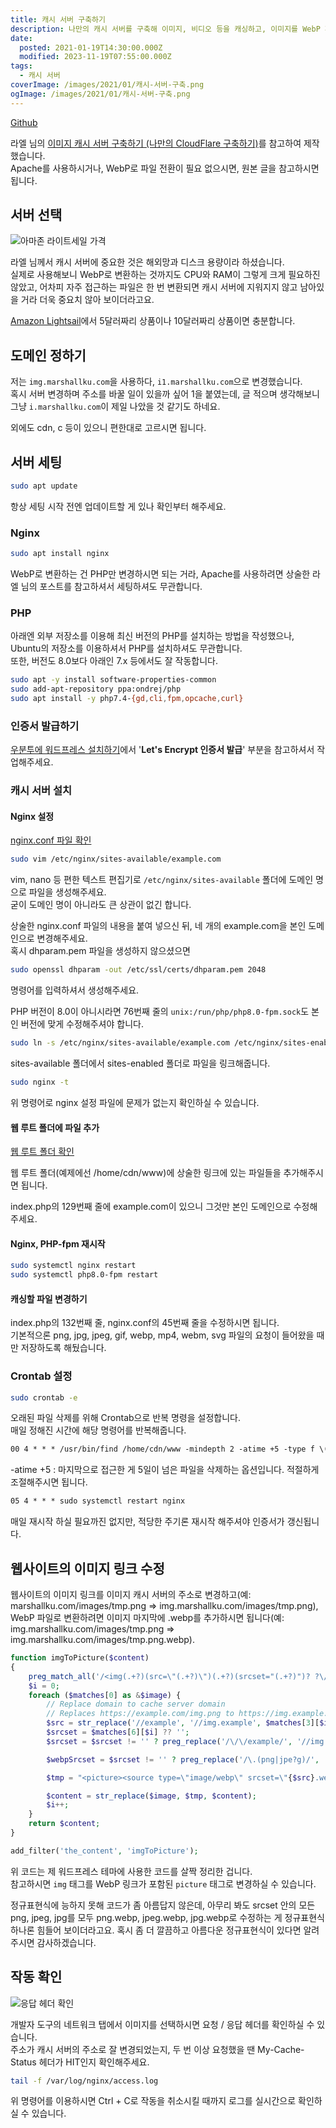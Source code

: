 ```yaml
---
title: 캐시 서버 구축하기
description: 나만의 캐시 서버를 구축해 이미지, 비디오 등을 캐싱하고, 이미지를 WebP 파일로 변환하기
date:
  posted: 2021-01-19T14:30:00.000Z
  modified: 2023-11-19T07:55:00.000Z
tags:
  - 캐시 서버
coverImage: /images/2021/01/캐시-서버-구축.png
ogImage: /images/2021/01/캐시-서버-구축.png
---
```


[Github](https://github.com/marshallku/Simple-CDN)

라엘 님의 [이미지 캐시 서버 구축하기 (나만의 CloudFlare 구축하기)](https://blog.lael.be/post/7605)를 참고하여 제작했습니다.  
Apache를 사용하시거나, WebP로 파일 전환이 필요 없으시면, 원본 글을 참고하시면 됩니다.

## 서버 선택

![아마존 라이트세일 가격](/images/2021/01/amazon-lightsail.png)

라엘 님께서 캐시 서버에 중요한 것은 해외망과 디스크 용량이라 하셨습니다.  
실제로 사용해보니 WebP로 변환하는 것까지도 CPU와 RAM이 그렇게 크게 필요하진 않았고, 어차피 자주 접근하는 파일은 한 번 변환되면 캐시 서버에 지워지지 않고 남아있을 거라 더욱 중요치 않아 보이더라고요.

[Amazon Lightsail](https://aws.amazon.com/lightsail/pricing/?opdp1=pricing)에서 5달러짜리 상품이나 10달러짜리 상품이면 충분합니다.

## 도메인 정하기

저는 `img.marshallku.com`을 사용하다, `i1.marshallku.com`으로 변경했습니다.  
혹시 서버 변경하며 주소를 바꿀 일이 있을까 싶어 1을 붙였는데, 글 적으며 생각해보니 그냥 `i.marshallku.com`이 제일 나았을 것 같기도 하네요.

외에도 cdn, c 등이 있으니 편한대로 고르시면 됩니다.

## 서버 세팅

```bash
sudo apt update
```

항상 세팅 시작 전엔 업데이트할 게 있나 확인부터 해주세요.

### Nginx

```bash
sudo apt install nginx
```

WebP로 변환하는 건 PHP만 변경하시면 되는 거라, Apache를 사용하려면 상술한 라엘 님의 포스트를 참고하셔서 세팅하셔도 무관합니다.

### PHP

아래엔 외부 저장소를 이용해 최신 버전의 PHP를 설치하는 방법을 작성했으나, Ubuntu의 저장소를 이용하셔서 PHP를 설치하셔도 무관합니다.  
또한, 버전도 8.0보다 아래인 7.x 등에서도 잘 작동합니다.

```bash
sudo apt -y install software-properties-common
sudo add-apt-repository ppa:ondrej/php
sudo apt install -y php7.4-{gd,cli,fpm,opcache,curl}
```

### 인증서 발급하기

[우분투에 워드프레스 설치하기](/dev/%ec%9a%b0%eb%b6%84%ed%88%ac%ec%97%90-%ec%9b%8c%eb%93%9c%ed%94%84%eb%a0%88%ec%8a%a4-%ec%84%a4%ec%b9%98%ed%95%98%ea%b8%b0)에서 '**Let's Encrypt 인증서 발급**' 부분을 참고하셔서 작업해주세요.

### 캐시 서버 설치

#### Nginx 설정

[nginx.conf 파일 확인](https://github.com/marshallku/Simple-CDN/blob/master/nginx/nginx.conf)

```bash
sudo vim /etc/nginx/sites-available/example.com
```

vim, nano 등 편한 텍스트 편집기로 `/etc/nginx/sites-available` 폴더에 도메인 명으로 파일을 생성해주세요.  
굳이 도메인 명이 아니라도 큰 상관이 없긴 합니다.

상술한 nginx.conf 파일의 내용을 붙여 넣으신 뒤, 네 개의 example.com을 본인 도메인으로 변경해주세요.  
혹시 dhparam.pem 파일을 생성하지 않으셨으면

```bash
sudo openssl dhparam -out /etc/ssl/certs/dhparam.pem 2048
```

명령어를 입력하셔서 생성해주세요.

PHP 버전이 8.0이 아니시라면 76번째 줄의 `unix:/run/php/php8.0-fpm.sock`도 본인 버전에 맞게 수정해주셔야 합니다.

```bash
sudo ln -s /etc/nginx/sites-available/example.com /etc/nginx/sites-enabled/
```

sites-available 폴더에서 sites-enabled 폴더로 파일을 링크해줍니다.

```bash
sudo nginx -t
```

위 명령어로 nginx 설정 파일에 문제가 없는지 확인하실 수 있습니다.

#### 웹 루트 폴더에 파일 추가

[웹 루트 폴더 확인](https://github.com/marshallku/Simple-CDN/blob/master/www/index.php)

웹 루트 폴더(예제에선 /home/cdn/www)에 상술한 링크에 있는 파일들을 추가해주시면 됩니다.

index.php의 129번째 줄에 example.com이 있으니 그것만 본인 도메인으로 수정해주세요.

#### Nginx, PHP-fpm 재시작

```bash
sudo systemctl nginx restart
sudo systemctl php8.0-fpm restart
```

#### 캐싱할 파일 변경하기

index.php의 132번째 줄, nginx.conf의 45번째 줄을 수정하시면 됩니다.  
기본적으론 png, jpg, jpeg, gif, webp, mp4, webm, svg 파일의 요청이 들어왔을 때만 저장하도록 해뒀습니다.

### Crontab 설정

```bash
sudo crontab -e
```

오래된 파일 삭제를 위해 Crontab으로 반복 명령을 설정합니다.  
매일 정해진 시간에 해당 명령어를 반복해줍니다.

```txt
00 4 * * * /usr/bin/find /home/cdn/www -mindepth 2 -atime +5 -type f \( -iname \*.png -o -iname \*.jpg -o -iname \*.jpeg -o -iname \*.gif -o -iname \*.webp -o -iname \*.mp4 -o -iname \*.webm -o -iname \*.svg \) | xargs rm 1>/dev/null 2>/dev/null
```

\-atime +5 : 마지막으로 접근한 게 5일이 넘은 파일을 삭제하는 옵션입니다. 적절하게 조절해주시면 됩니다.

```txt
05 4 * * * sudo systemctl restart nginx
```

매일 재시작 하실 필요까진 없지만, 적당한 주기론 재시작 해주셔야 인증서가 갱신됩니다.

## 웹사이트의 이미지 링크 수정

웹사이트의 이미지 링크를 이미지 캐시 서버의 주소로 변경하고(예: marshallku.com/images/tmp.png => img.marshallku.com/images/tmp.png), WebP 파일로 변환하려면 이미지 마지막에 .webp를 추가하시면 됩니다(예: img.marshallku.com/images/tmp.png => img.marshallku.com/images/tmp.png.webp).

```php
function imgToPicture($content)
{
    preg_match_all('/<img(.+?)(src=\"(.+?)\")(.+?)(srcset="(.+?)")? ?\/?>/', $content, $matches);
    $i = 0;
    foreach ($matches[0] as &$image) {
        // Replace domain to cache server domain
        // Replaces https://example.com/img.png to https://img.example.com/img.png
        $src = str_replace('//example', '//img.example', $matches[3][$i]);
        $srcset = $matches[6][$i] ?? '';
        $srcset = $srcset != '' ? preg_replace('/\/\/example/', '//img.example', $srcset) : '';

        $webpSrcset = $srcset != '' ? preg_replace('/\.(png|jpe?g)/', '.$1.webp', $srcset) : '';

        $tmp = "<picture><source type=\"image/webp\" srcset=\"{$src}.webp 1x,{$webpSrcset}\"></source><source srcset=\"{$src} 1x,{$srcset}\"></source><img{$matches[1][$i]}src=\"{$src}\"{$matches[4][$i]}srcset=\"{$srcset}\"></picture>";

        $content = str_replace($image, $tmp, $content);
        $i++;
    }
    return $content;
}

add_filter('the_content', 'imgToPicture');
```

위 코드는 제 워드프레스 테마에 사용한 코드를 살짝 정리한 겁니다.  
참고하시면 `img` 태그를 WebP 링크가 포함된 `picture` 태그로 변경하실 수 있습니다.

정규표현식에 능하지 못해 코드가 좀 아름답지 않은데, 아무리 봐도 srcset 안의 모든 png, jpeg, jpg를 모두 png.webp, jpeg.webp, jpg.webp로 수정하는 게 정규표현식 하나론 힘들어 보이더라고요. 혹시 좀 더 깔끔하고 아름다운 정규표현식이 있다면 알려주시면 감사하겠습니다.

## 작동 확인

![응답 헤더 확인](/images/2021/01/response-header.png)

개발자 도구의 네트워크 탭에서 이미지를 선택하시면 요청 / 응답 헤더를 확인하실 수 있습니다.  
주소가 캐시 서버의 주소로 잘 변경되었는지, 두 번 이상 요청했을 땐 My-Cache-Status 헤더가 HIT인지 확인해주세요.

```bash
tail -f /var/log/nginx/access.log
```

위 명령어를 이용하시면 Ctrl + C로 작동을 취소시킬 때까지 로그를 실시간으로 확인하실 수 있습니다.